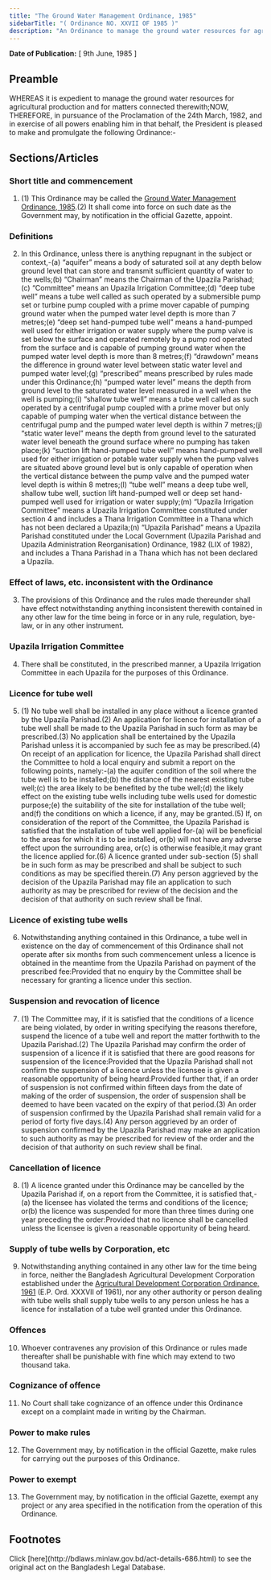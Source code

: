 ```yaml
---
title: "The Ground Water Management Ordinance, 1985"
sidebarTitle: "( Ordinance NO. XXVII OF 1985 )"
description: "An Ordinance to manage the ground water resources for agricultural production."
---
```


**Date of Publication:** [ 9th June, 1985 ]

## Preamble

WHEREAS it is expedient to manage the ground water resources for agricultural production and for matters connected therewith;NOW, THEREFORE, in pursuance of the Proclamation of the 24th March, 1982, and in exercise of all powers enabling him in that behalf, the President is pleased to make and promulgate the following Ordinance:-

## Sections/Articles

### Short title and commencement

1. (1) This Ordinance may be called the [Ground Water Management Ordinance, 1985](/act-686.html "Ground Water Management Ordinance, 1985").(2) It shall come into force on such date as the Government may, by notification in the official Gazette, appoint.

### Definitions

2. In this Ordinance, unless there is anything repugnant in the subject or context,-(a) “aquifer” means a body of saturated soil at any depth below ground level that can store and transmit sufficient quantity of water to the wells;(b) “Chairman” means the Chairman of the Upazila Parishad;(c) “Committee” means an Upazila Irrigation Committee;(d) “deep tube well” means a tube well called as such operated by a submersible pump set or turbine pump coupled with a prime mover capable of pumping ground water when the pumped water level depth is more than 7 metres;(e) “deep set hand-pumped tube well” means a hand-pumped well used for either irrigation or water supply where the pump valve is set below the surface and operated remotely by a pump rod operated from the surface and is capable of pumping ground water when the pumped water level depth is more than 8 metres;(f) “drawdown” means the difference in ground water level between static water level and pumped water level;(g) “prescribed” means prescribed by rules made under this Ordinance;(h) “pumped water level” means the depth from ground level to the saturated water level measured in a well when the well is pumping;(i) “shallow tube well” means a tube well called as such operated by a centrifugal pump coupled with a prime mover but only capable of pumping water when the vertical distance between the centrifugal pump and the pumped water level depth is within 7 metres;(j) “static water level” means the depth from ground level to the saturated water level beneath the ground surface where no pumping has taken place;(k) “suction lift hand-pumped tube well” means hand-pumped well used for either irrigation or potable water supply when the pump valves are situated above ground level but is only capable of operation when the vertical distance between the pump valve and the pumped water level depth is within 8 metres;(l) “tube well” means a deep tube well, shallow tube well, suction lift hand-pumped well or deep set hand-pumped well used for irrigation or water supply;(m) “Upazila Irrigation Committee” means a Upazila Irrigation Committee constituted under section 4 and includes a Thana Irrigation Committee in a Thana which has not been declared a Upazila;(n) “Upazila Parishad” means a Upazila Parishad constituted under the Local Government (Upazila Parishad and Upazila Administration Reorganisation) Ordinance, 1982 (LIX of 1982), and includes a Thana Parishad in a Thana which has not been declared a Upazila.

### Effect of laws, etc. inconsistent with the Ordinance

3. The provisions of this Ordinance and the rules made thereunder shall have effect notwithstanding anything inconsistent therewith contained in any other law for the time being in force or in any rule, regulation, bye-law, or in any other instrument.

### Upazila Irrigation Committee

4. There shall be constituted, in the prescribed manner, a Upazila Irrigation Committee in each Upazila for the purposes of this Ordinance.

### Licence for tube well

5. (1) No tube well shall be installed in any place without a licence granted by the Upazila Parishad.(2) An application for licence for installation of a tube well shall be made to the Upazila Parishad in such form as may be prescribed.(3) No application shall be entertained by the Upazila Parishad unless it is accompanied by such fee as may be prescribed.(4) On receipt of an application for licence, the Upazila Parishad shall direct the Committee to hold a local enquiry and submit a report on the following points, namely:-(a) the aquifer condition of the soil where the tube well is to be installed;(b) the distance of the nearest existing tube well;(c) the area likely to be benefited by the tube well;(d) the likely effect on the existing tube wells including tube wells used for domestic purpose;(e) the suitability of the site for installation of the tube well; and(f) the conditions on which a licence, if any, may be granted.(5) If, on consideration of the report of the Committee, the Upazila Parishad is satisfied that the installation of tube well applied for-(a) will be beneficial to the areas for which it is to be installed, or(b) will not have any adverse effect upon the surrounding area, or(c) is otherwise feasible,it may grant the licence applied for.(6) A licence granted under sub-section (5) shall be in such form as may be prescribed and shall be subject to such conditions as may be specified therein.(7) Any person aggrieved by the decision of the Upazila Parishad may file an application to such authority as may be prescribed for review of the decision and the decision of that authority on such review shall be final.

### Licence of existing tube wells

6. Notwithstanding anything contained in this Ordinance, a tube well in existence on the day of commencement of this Ordinance shall not operate after six months from such commencement unless a licence is obtained in the meantime from the Upazila Parishad on payment of the prescribed fee:Provided that no enquiry by the Committee shall be necessary for granting a licence under this section.

### Suspension and revocation of licence

7. (1) The Committee may, if it is satisfied that the conditions of a licence are being violated, by order in writing specifying the reasons therefore, suspend the licence of a tube well and report the matter forthwith to the Upazila Parishad.(2) The Upazila Parishad may confirm the order of suspension of a licence if it is satisfied that there are good reasons for suspension of the licence:Provided that the Upazila Parishad shall not confirm the suspension of a licence unless the licensee is given a reasonable opportunity of being heard:Provided further that, if an order of suspension is not confirmed within fifteen days from the date of making of the order of suspension, the order of suspension shall be deemed to have been vacated on the expiry of that period.(3) An order of suspension confirmed by the Upazila Parishad shall remain valid for a period of forty five days.(4) Any person aggrieved by an order of suspension confirmed by the Upazila Parishad may make an application to such authority as may be prescribed for review of the order and the decision of that authority on such review shall be final.

### Cancellation of licence

8. (1) A licence granted under this Ordinance may be cancelled by the Upazila Parishad if, on a report from the Committee, it is satisfied that,-(a) the licensee has violated the terms and conditions of the licence; or(b) the licence was suspended for more than three times during one year preceding the order:Provided that no licence shall be cancelled unless the licensee is given a reasonable opportunity of being heard.

### Supply of tube wells by Corporation, etc

9. Notwithstanding anything contained in any other law for the time being in force, neither the Bangladesh Agricultural Development Corporation established under the [Agricultural Development Corporation Ordinance, 1961](/act-320.html "Agricultural Development Corporation Ordinance, 1961 ") (E.P. Ord. XXXVII of 1961), nor any other authority or person dealing with tube wells shall supply tube wells to any person unless he has a licence for installation of a tube well granted under this Ordinance.

### Offences

10. Whoever contravenes any provision of this Ordinance or rules made thereafter shall be punishable with fine which may extend to two thousand taka.

### Cognizance of offence

11. No Court shall take cognizance of an offence under this Ordinance except on a complaint made in writing by the Chairman.

### Power to make rules

12. The Government may, by notification in the official Gazette, make rules for carrying out the purposes of this Ordinance.

### Power to exempt

13. The Government may, by notification in the official Gazette, exempt any project or any area specified in the notification from the operation of this Ordinance.

## Footnotes

<Note>
  Click [here](http://bdlaws.minlaw.gov.bd/act-details-686.html) to see the original act on the Bangladesh Legal Database.
</Note>
